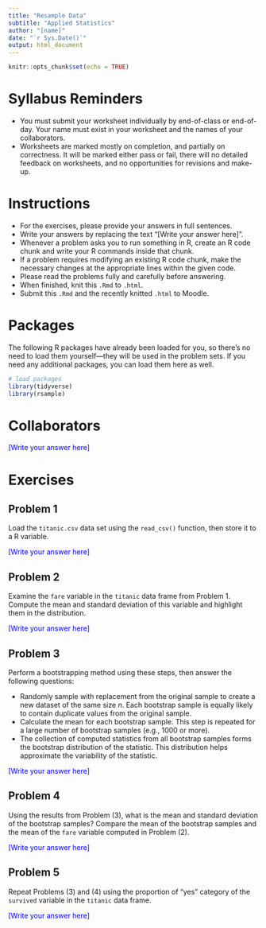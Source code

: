 ---
title: "Resample Data"
subtitle: "Applied Statistics"
author: "[name]"
date: "`r Sys.Date()`"
output: html_document
---

```{r setup, include=FALSE}
knitr::opts_chunk$set(echo = TRUE)
```

# Syllabus Reminders

- You must submit your worksheet individually by end-of-class or end-of-day. Your name must exist in your worksheet and the names of your collaborators.
- Worksheets are marked mostly on completion, and partially on correctness. It will be marked either pass or fail, there will no detailed feedback on worksheets, and no opportunities for revisions and make-up.

# Instructions

- For the exercises, please provide your answers in full sentences.
- Write your answers by replacing the text "[Write your answer here]".
- Whenever a problem asks you to run something in R, create an R code chunk and write your R commands inside that chunk.
- If a problem requires modifying an existing R code chunk, make the necessary changes at the appropriate lines within the given code.
- Please read the problems fully and carefully before answering.
- When finished, knit this `.Rmd` to `.html`.
- Submit this `.Rmd` and the recently knitted `.html` to Moodle.

# Packages

The following R packages have already been loaded for you, so there's no need to load them yourself—they will be used in the problem sets. If you need any additional packages, you can load them here as well.

```{r message=FALSE, warning=FALSE}
# load packages
library(tidyverse)
library(rsample)
```

# Collaborators

::: {style="color: blue;"}
[Write your answer here]
:::

# Exercises

## Problem 1

Load the `titanic.csv` data set using the `read_csv()` function, then store it to a R variable.

::: {style="color: blue;"}
[Write your answer here]
:::

## Problem 2

Examine the `fare` variable in the `titanic` data frame from Problem 1. Compute the mean and standard deviation of this variable and highlight them in the distribution.

::: {style="color: blue;"}
[Write your answer here]
:::

## Problem 3

Perform a bootstrapping method using these steps, then answer the following questions:

* Randomly sample with replacement from the original sample to create a new dataset of the same size $n$. Each bootstrap sample is equally likely to contain duplicate values from the original sample.
* Calculate the mean for each bootstrap sample. This step is repeated for a large number of bootstrap samples (e.g., 1000 or more).
* The collection of computed statistics from all bootstrap samples forms the bootstrap distribution of the statistic. This distribution helps approximate the variability of the statistic.

::: {style="color: blue;"}
[Write your answer here]
:::

## Problem 4

Using the results from Problem (3), what is the mean and standard deviation of the bootstrap samples? Compare the mean of the bootstrap samples and the mean of the `fare` variable computed in Problem (2).

::: {style="color: blue;"}
[Write your answer here]
:::

## Problem 5

Repeat Problems (3) and (4) using the proportion of "yes" category of the `survived` variable in the `titanic` data frame.

::: {style="color: blue;"}
[Write your answer here]
:::
